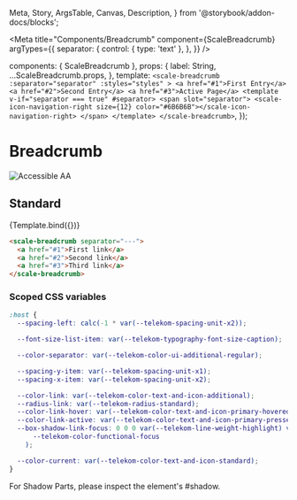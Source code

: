   Meta,
  Story,
  ArgsTable,
  Canvas,
  Description,
} from '@storybook/addon-docs/blocks';

<Meta
  title="Components/Breadcrumb"
  component={ScaleBreadcrumb}
  argTypes={{
    separator: {
      control: { type: 'text' },
    },
  }}
/>

  components: { ScaleBreadcrumb },
  props: {
    label: String,
    ...ScaleBreadcrumb.props,
  },
  template: `
    <scale-breadcrumb
      :separator="separator"
      :styles="styles"
    >
      <a href="#1">First Entry</a>
      <a href="#2">Second Entry</a>
      <a href="#3">Active Page</a>
      <template v-if="separator === true" #separator>
        <span slot="separator">
          <scale-icon-navigation-right size={12} color="#6B6B6B"></scale-icon-navigation-right>
        </span>
      </template>
    </scale-breadcrumb>
  `,
});

<div
  style={{
    display: 'inline-flex',
    alignItems: 'center',
    justifyContent: 'space-between',
    width: '100%',
  }}
>
  <h1>Breadcrumb</h1>
  <img src="assets/aa.png" alt="Accessible AA" />
</div>

## Standard

<Canvas withSource="none">
  <Story name="Standard" args={{}}>
    {Template.bind({})}
  </Story>
</Canvas>

<ArgsTable story="Standard" />

```html
<scale-breadcrumb separator="---">
  <a href="#1">First link</a>
  <a href="#2">Second link</a>
  <a href="#3">Third link</a>
</scale-breadcrumb>
```

### Scoped CSS variables

```css
:host {
  --spacing-left: calc(-1 * var(--telekom-spacing-unit-x2));

  --font-size-list-item: var(--telekom-typography-font-size-caption);

  --color-separator: var(--telekom-color-ui-additional-regular);

  --spacing-y-item: var(--telekom-spacing-unit-x1);
  --spacing-x-item: var(--telekom-spacing-unit-x2);

  --color-link: var(--telekom-color-text-and-icon-additional);
  --radius-link: var(--telekom-radius-standard);
  --color-link-hover: var(--telekom-color-text-and-icon-primary-hovered);
  --color-link-active: var(--telekom-color-text-and-icon-primary-pressed);
  --box-shadow-link-focus: 0 0 0 var(--telekom-line-weight-highlight) var(
      --telekom-color-functional-focus
    );

  --color-current: var(--telekom-color-text-and-icon-standard);
}
```

For Shadow Parts, please inspect the element's #shadow.
